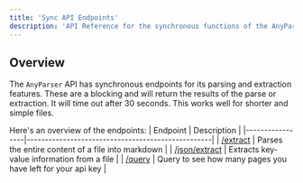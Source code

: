 ```yaml
---
title: 'Sync API Endpoints'
description: 'API Reference for the synchronous functions of the AnyParser API'
---
```


## Overview
The `AnyParser` API has synchronous endpoints for its parsing and extraction features. These are a blocking and will return the results of the parse or extraction. It will time out after 30 seconds. This works well for shorter and simple files.

Here's an overview of the endpoints:
| Endpoint        | Description                                       |
|-----------------|---------------------------------------------------|
| [/extract](/api-reference/endpoint/extract)      | Parses the entire content of a file into markdown |
| [/json/extract](/api-reference/endpoint/json-extract)  | Extracts key-value information from a file        |
| [/query](/api-reference/endpoint/query)  | Query to see how many pages you have left for your api key      |


